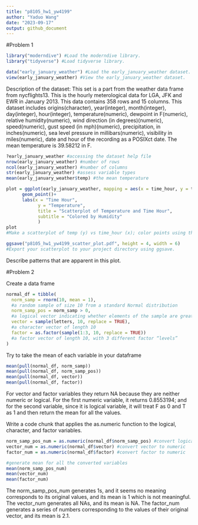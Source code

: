 ```yaml
---
title: "p8105_hw1_yw4199"
author: "Yaduo Wang"
date: "2023-09-17"
output: github_document
---
```


#Problem 1

```r
library("moderndive") #Load the moderndive library.
library("tidyverse") #Load tidyverse library. 
```

```r
data("early_january_weather") #Load the early_january_weather dataset.
view(early_january_weather) #View the early_january_weather dataset.
```

Description of the dataset: 
This set is a part from the weather data frame from nycflights13. This is the hourly meterological data for LGA, JFK and EWR in January 2013. This data contains 358 rows and 15 columns. This dataset includes origins(character), year(integer), month(integer), day(integer), hour(integer), temperature(numeric), dewpoint in F(numeric), relative humidity(numeric), wind direction (in degrees)(numeric), speed(numeric), gust speed (in mph)(numeric), precipitation, in inches(numeric), sea level pressure in millibars(numeric), visibility in miles(numeric), date and hour of the recording as a POSIXct date. The mean temperature is 39.58212 in F. 

```r
?early_january_weather #accessing the dataset help file
nrow(early_january_weather) #number of rows 
ncol(early_january_weather) #number of columns
str(early_january_weather) #assess variable types
mean(early_january_weather$temp) #the mean temperature
```


```r
plot = ggplot(early_january_weather, mapping = aes(x = time_hour, y = temp, color = humid))+
      geom_point()+
      labs(x = "Time Hour",
            y = "Temperature",
            title = "Scatterplot of Temperature and Time Hour",
            subtitle = "Colored by Humidity"
            )
plot
#Make a scatterplot of temp (y) vs time_hour (x); color points using the humid variable.

```


```r
ggsave("p8105_hw1_yw4199_scatter_plot.pdf", height = 4, width = 6)
#Export your scatterplot to your project directory using ggsave.
```

Describe patterns that are apparent in this plot.

#Problem 2

Create a data frame

```r
normal_df = tibble(
  norm_samp = rnorm(10, mean = 1), 
  #a random sample of size 10 from a standard Normal distribution
  norm_samp_pos = norm_samp > 0,
  #a logical vector indicating whether elements of the sample are greater than 0
  vector = sample(letters, 10, replace = TRUE),
  #a character vector of length 10
  factor = as.factor(sample(1:3, 10, replace = TRUE))
  #a factor vector of length 10, with 3 different factor “levels”
)
```

Try to take the mean of each variable in your dataframe

```r
mean(pull(normal_df, norm_samp))
mean(pull(normal_df, norm_samp_pos))
mean(pull(normal_df, vector))
mean(pull(normal_df, factor))
```

For vector and factor variables they return NA because they are neither numeric or logical. 
For the first numeric variable, it returns 0.8553194; and for the second variable, since it is logical variable, it will treat F as 0 and T as 1 and then return the mean for all the values. 


Write a code chunk that applies the as.numeric function to the logical, character, and factor variables. 
```r
norm_samp_pos_num = as.numeric(normal_df$norm_samp_pos) #convert logical variable to numeric
vector_num = as.numeric(normal_df$vector) #convert vector to numeric
factor_num = as.numeric(normal_df$factor) #convert factor to numeric

#generate mean for all the converted variables
mean(norm_samp_pos_num) 
mean(vector_num)
mean(factor_num)
```
The norm_samp_pos_num generates 1s, and it seems no meaning corresponds to its original values, and its mean is 1 which is not meaningful. 
The vector_num generates all NAs, and its mean is NA. 
The factor_num generates a series of numbers corresponding to the values of their original vector, and its mean is 2.1. 

